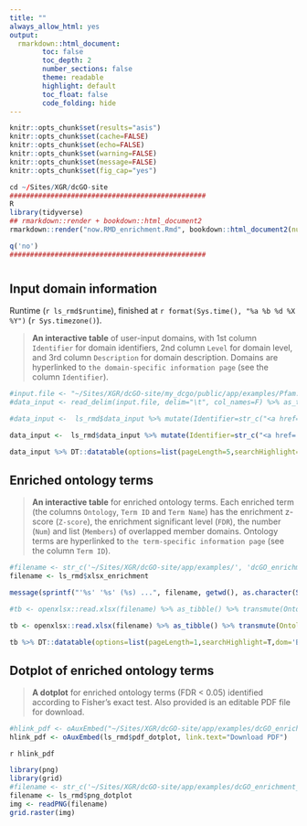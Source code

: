 ```yaml
---
title: ""
always_allow_html: yes
output:
  rmarkdown::html_document:
        toc: false
        toc_depth: 2
        number_sections: false
        theme: readable
        highlight: default
        toc_float: false
        code_folding: hide
---
```


```r
knitr::opts_chunk$set(results="asis")
knitr::opts_chunk$set(cache=FALSE)
knitr::opts_chunk$set(echo=FALSE)
knitr::opts_chunk$set(warning=FALSE)
knitr::opts_chunk$set(message=FALSE)
knitr::opts_chunk$set(fig_cap="yes")
```

```r
cd ~/Sites/XGR/dcGO-site
################################################
R
library(tidyverse)
## rmarkdown::render + bookdown::html_document2
rmarkdown::render("now.RMD_enrichment.Rmd", bookdown::html_document2(number_sections=F,theme=c("readable","united")[2], hightlight="default"), output_dir="/Users/hfang/Sites/XGR/dcGO-site/app/examples")

q('no')
################################################
```


# {.tabset .tabset-fade}


## **Input domain information**
Runtime (`r ls_rmd$runtime`), finished at `r format(Sys.time(), "%a %b %d %X %Y")` (`r Sys.timezone()`).

> **An interactive table** of user-input domains, with 1st column `Identifier` for domain identifiers, 2nd column `Level` for domain level, and 3rd column `Description` for domain description. Domains are hyperlinked to `the domain-specific information page` (see the column `Identifier`).

```r
#input.file <- "~/Sites/XGR/dcGO-site/my_dcgo/public/app/examples/Pfam.txt"
#data_input <- read_delim(input.file, delim="\t", col_names=F) %>% as_tibble() %>% set_names("Domains")

#data_input <-  ls_rmd$data_input %>% mutate(Identifier=str_c("<a href='http://127.0.0.1:3010/dcGO/", Level, "/", Identifier, "' target='_blank'>&nbsp;", Identifier, "</a>"))

data_input <-  ls_rmd$data_input %>% mutate(Identifier=str_c("<a href='", ls_rmd$host_port, "dcGO/", Level, "/", Identifier, "' target='_blank'>&nbsp;", Identifier, "</a>"))

data_input %>% DT::datatable(options=list(pageLength=5,searchHighlight=T,dom='Bfrtip',buttons=c('csv','copy'), dom='t',scrollX=T), style='default', caption="", rownames=FALSE, escape=F, extensions=c('Buttons'))
```


## **Enriched ontology terms**

> **An interactive table** for enriched ontology terms. Each enriched term (the columns `Ontology`, `Term ID` and `Term Name`) has the enrichment z-score (`Z-score`), the enrichment significant level (`FDR`), the number (`Num`) and list (`Members`) of overlapped member domains. Ontology terms are hyperlinked to `the term-specific information page` (see the column `Term ID`).

```r
#filename <- str_c('~/Sites/XGR/dcGO-site/app/examples/', 'dcGO_enrichment.xlsx')
filename <- ls_rmd$xlsx_enrichment

message(sprintf("'%s' '%s' (%s) ...", filename, getwd(), as.character(Sys.time())), appendLF=TRUE)

#tb <- openxlsx::read.xlsx(filename) %>% as_tibble() %>% transmute(Ontology=namespace, `Term ID`=str_c("<a href='http://127.0.0.1:3010/dcGO/", namespace, "/", name, "' target='_blank'>&nbsp;", name, "</a>"), `Term Name`=id, `Z-score`=zscore, FDR=signif(adjp,digits=4), Num=nO, Members=overlap) %>% arrange(FDR)

tb <- openxlsx::read.xlsx(filename) %>% as_tibble() %>% transmute(Ontology=namespace, `Term ID`=str_c("<a href='", ls_rmd$host_port, "dcGO/", namespace, "/", name, "' target='_blank'>&nbsp;", name, "</a>"), `Term Name`=id, `Z-score`=zscore, FDR=signif(adjp,digits=4), Num=nO, Members=overlap) %>% arrange(FDR)

tb %>% DT::datatable(options=list(pageLength=1,searchHighlight=T,dom='Bfrtip',buttons=c('csv','copy'), dom='t',scrollX=T), style='default', caption="", rownames=FALSE, escape=F, extensions=c('Buttons'))
```


## **Dotplot of enriched ontology terms**

> **A dotplot** for enriched ontology terms (FDR < 0.05) identified according to Fisher's exact test. Also provided is an editable PDF file for download.

```r
#hlink_pdf <- oAuxEmbed("~/Sites/XGR/dcGO-site/app/examples/dcGO_enrichment_dotplot.pdf", link.text="Download PDF")
hlink_pdf <- oAuxEmbed(ls_rmd$pdf_dotplot, link.text="Download PDF")
```
<div class="text-right">`r hlink_pdf`</div>


```r
library(png)
library(grid)
#filename <- str_c('~/Sites/XGR/dcGO-site/app/examples/dcGO_enrichment_dotplot.png')
filename <- ls_rmd$png_dotplot
img <- readPNG(filename)
grid.raster(img)
```
